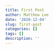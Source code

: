 ```yaml
---
title: First Post
author: Matthew Lee
date: '2020-12-04'
slug: first-post
categories: []
tags: []
description: ''
---
```

